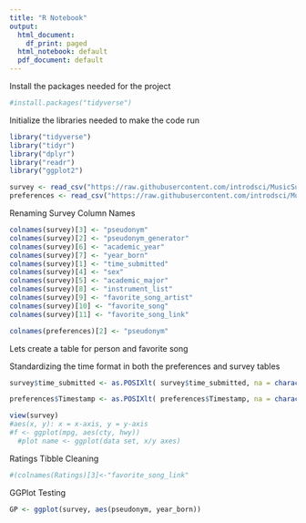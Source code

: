 ```yaml
---
title: "R Notebook"
output:
  html_document:
    df_print: paged
  html_notebook: default
  pdf_document: default
---
```


Install the packages needed for the project
```r
#install.packages("tidyverse")
```

Initialize the libraries needed to make the code run
```r
library("tidyverse")
library("tidyr")
library("dplyr")
library("readr")
library("ggplot2")
```

```r
survey <- read_csv("https://raw.githubusercontent.com/introdsci/MusicSurvey/master/music-survey.csv")
preferences <- read_csv("https://raw.githubusercontent.com/introdsci/MusicSurvey/master/preferences-survey.csv")
```

Renaming Survey Column Names
```r
colnames(survey)[3] <- "pseudonym"
colnames(survey)[2] <- "pseudonym_generator"
colnames(survey)[6] <- "academic_year"
colnames(survey)[7] <- "year_born"
colnames(survey)[1] <- "time_submitted"
colnames(survey)[4] <- "sex"
colnames(survey)[5] <- "academic_major"
colnames(survey)[8] <- "instrument_list"
colnames(survey)[9] <- "favorite_song_artist"
colnames(survey)[10] <- "favorite_song"
colnames(survey)[11] <- "favorite_song_link"

colnames(preferences)[2] <- "pseudonym"
```

Lets create a table for person and favorite song

Standardizing the time format in both the preferences and survey tables

```r
survey$time_submitted <- as.POSIXlt( survey$time_submitted, na = character(), format = "%m/%d/%y %H:%M", locale = default_locale() )

preferences$Timestamp <- as.POSIXlt( preferences$Timestamp, na = character(), format = "%m/%d/%y %H:%M", locale = default_locale() )
```
```r
view(survey)
#aes(x, y): x = x-axis, y = y-axis
#f <- ggplot(mpg, aes(cty, hwy))
  #plot name <- ggplot(data set, x/y axes)
```

Ratings Tibble Cleaning
```r
#(colnames(Ratings)[3]<-"favorite_song_link"
```

GGPlot Testing
```r
GP <- ggplot(survey, aes(pseudonym, year_born))
```



